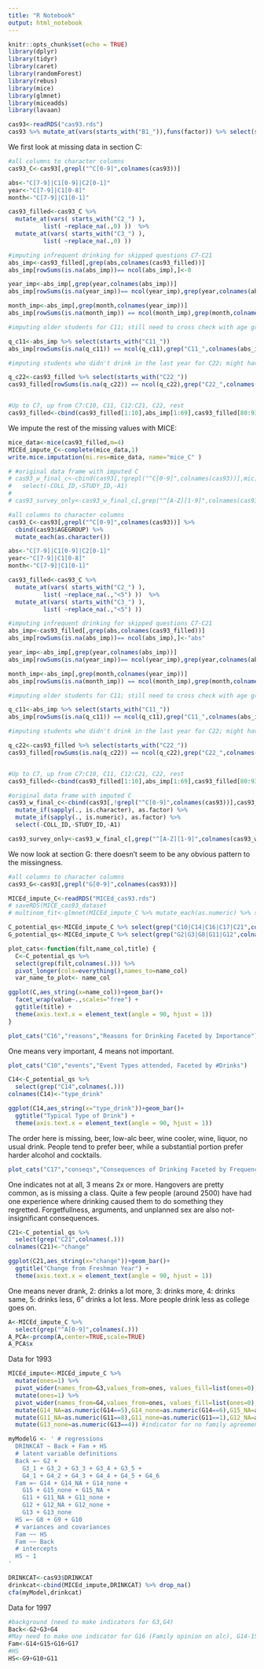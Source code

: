 ```yaml
---
title: "R Notebook"
output: html_notebook
---
```


```r
knitr::opts_chunk$set(echo = TRUE)
library(dplyr)
library(tidyr)
library(caret)
library(randomForest)
library(rebus)
library(mice)
library(glmnet)
library(miceadds)
library(lavaan)
```


```r
cas93<-readRDS("cas93.rds")
cas93 %>% mutate_at(vars(starts_with("B1_")),funs(factor)) %>% select(starts_with("B1_")) %>% count(B1_E)
```

We first look at missing data in section C:
\begin{enumerate}
  \item If the student hasn't had >5 drinks in a row for the past two weeks, they skip C2 and C3
  \item C6: If the student is alcohol abstinent, then they skip C7-C21. If the student hasn't drank in the past year, they skip C7-C18. If the student hasn't drank in the past month, they skip C7-C11.
  \item C11: Students skip this question if they are 21 years or older
  \item C22: Students skip this question if they have not had alcohol within the past year.
\end{enumerate}


```r
#all columns to character columns
cas93_C<-cas93[,grepl("^C[0-9]",colnames(cas93))]

abs<-"C[7-9]|C1[0-9]|C2[0-1]"
year<-"C[7-9]|C1[0-8]"
month<-"C[7-9]|C1[0-1]"

cas93_filled<-cas93_C %>% 
  mutate_at(vars( starts_with("C2_") ), 
          list( ~replace_na(.,0) ))  %>%
  mutate_at(vars( starts_with("C3_") ), 
          list( ~replace_na(.,0) ))

#imputing infrequent drinking for skipped questions C7-C21
abs_imp<-cas93_filled[,grep(abs,colnames(cas93_filled))]
abs_imp[rowSums(is.na(abs_imp))== ncol(abs_imp),]<-0

year_imp<-abs_imp[,grep(year,colnames(abs_imp))]
abs_imp[rowSums(is.na(year_imp))== ncol(year_imp),grep(year,colnames(abs_imp))]<-0

month_imp<-abs_imp[,grep(month,colnames(year_imp))]
abs_imp[rowSums(is.na(month_imp)) == ncol(month_imp),grep(month,colnames(year_imp))]<-0

#imputing older students for C11; still need to cross check with age group variable

q_c11<-abs_imp %>% select(starts_with("C11_"))
abs_imp[rowSums(is.na(q_c11)) == ncol(q_c11),grep("C11_",colnames(abs_imp))]<-0

#imputing students who didn't drink in the last year for C22; might have to take this with a grain of salt

q_c22<-cas93_filled %>% select(starts_with("C22_"))
cas93_filled[rowSums(is.na(q_c22)) == ncol(q_c22),grep("C22_",colnames(cas93_filled))]<-0


#Up to C7, up from C7:C10, C11, C12:C21, C22, rest
cas93_filled<-cbind(cas93_filled[1:10],abs_imp[1:69],cas93_filled[80:93])

```

We impute the rest of the missing values with MICE:

```r
mice_data<-mice(cas93_filled,m=4)
MICEd_impute_C<-complete(mice_data,1)
write.mice.imputation(mi.res=mice_data, name="mice_C" )

# #original data frame with imputed C
# cas93_w_final_c<-cbind(cas93[,!grepl("^C[0-9]",colnames(cas93))],mic) %>%
#   select(-COLL_ID,-STUDY_ID,-A1)
# 
# cas93_survey_only<-cas93_w_final_c[,grep("^[A-Z][1-9]",colnames(cas93_w_final_c))] 
```


```r

#all columns to character columns
cas93_C<-cas93[,grepl("^C[0-9]",colnames(cas93))] %>%
  cbind(cas93$AGEGROUP) %>%
  mutate_each(as.character())

abs<-"C[7-9]|C1[0-9]|C2[0-1]"
year<-"C[7-9]|C1[0-8]"
month<-"C[7-9]|C1[0-1]"

cas93_filled<-cas93_C %>% 
  mutate_at(vars( starts_with("C2_") ), 
          list( ~replace_na(.,"<5") ))  %>%
  mutate_at(vars( starts_with("C3_") ), 
          list( ~replace_na(.,"<5") ))

#imputing infrequent drinking for skipped questions C7-C21
abs_imp<-cas93_filled[,grep(abs,colnames(cas93_filled))]
abs_imp[rowSums(is.na(abs_imp))== ncol(abs_imp),]<-"abs"

year_imp<-abs_imp[,grep(year,colnames(abs_imp))]
abs_imp[rowSums(is.na(year_imp))== ncol(year_imp),grep(year,colnames(abs_imp))]<-">year"

month_imp<-abs_imp[,grep(month,colnames(year_imp))]
abs_imp[rowSums(is.na(month_imp)) == ncol(month_imp),grep(month,colnames(year_imp))]<-">month"

#imputing older students for C11; still need to cross check with age group variable

q_c11<-abs_imp %>% select(starts_with("C11_"))
abs_imp[rowSums(is.na(q_c11)) == ncol(q_c11),grep("C11_",colnames(abs_imp))]<-">21"

#imputing students who didn't drink in the last year for C22; might have to take this with a grain of salt

q_c22<-cas93_filled %>% select(starts_with("C22_"))
cas93_filled[rowSums(is.na(q_c22)) == ncol(q_c22),grep("C22_",colnames(cas93_filled))]<-">year"


#Up to C7, up from C7:C10, C11, C12:C21, C22, rest
cas93_filled<-cbind(cas93_filled[1:10],abs_imp[1:69],cas93_filled[80:93])

#original data frame with imputed C
cas93_w_final_c<-cbind(cas93[,!grepl("^C[0-9]",colnames(cas93))],cas93_filled)  %>%
  mutate_if(sapply(., is.character), as.factor) %>%
  mutate_if(sapply(., is.numeric), as.factor) %>%
  select(-COLL_ID,-STUDY_ID,-A1)

cas93_survey_only<-cas93_w_final_c[,grep("^[A-Z][1-9]",colnames(cas93_w_final_c))] 

```


We now look at section G: there doesn't seem to be any obvious pattern to the missingness.

```r
#all columns to character columns
cas93_G<-cas93[,grepl("G[0-9]",colnames(cas93))] 
```


```r
MICEd_impute_C<-readRDS("MICEd_cas93.rds")
# saveRDS(MICE_cas93_dataset
# multinom_fit<-glmnet(MICEd_impute_C %>% mutate_each(as.numeric) %>% select(-C8) %>% as.matrix(), MICEd_impute_C %>% mutate_each(as.numeric) %>% select(C8) %>% as.matrix(), family="multinomial")
```
```r
C_potential_qs<-MICEd_impute_C %>% select(grep("C10|C14|C16|C17|C21",colnames(MICEd_impute_C)))
G_potential_qs<-MICEd_impute_C %>% select(grep("G2|G3|G8|G11|G12",colnames(MICEd_impute_C)))

plot_cats<-function(filt,name_col,title) {
  C<-C_potential_qs %>% 
  select(grep(filt,colnames(.))) %>%
  pivot_longer(cols=everything(),names_to=name_col)
  var_name_to_plot<- name_col

ggplot(C,aes_string(x=name_col))+geom_bar()+
  facet_wrap(value~.,scales="free") +
  ggtitle(title) +
  theme(axis.text.x = element_text(angle = 90, hjust = 1))
}

plot_cats("C16","reasons","Reasons for Drinking Faceted by Importance")
```
One means very important, 4 means not important. 
```r
plot_cats("C10","events","Event Types attended, Faceted by #Drinks")

```

```r
C14<-C_potential_qs %>% 
  select(grep("C14",colnames(.))) 
colnames(C14)<-"type_drink"

ggplot(C14,aes_string(x="type_drink"))+geom_bar()+
  ggtitle("Typical Type of Drink") +
  theme(axis.text.x = element_text(angle = 90, hjust = 1))
```
The order here is missing, beer, low-alc beer, wine cooler, wine, liquor, no usual drink. People tend to prefer beer, while a substantial portion prefer harder alcohol and cocktails.

```r
plot_cats("C17","conseqs","Consequences of Drinking Faceted by Frequency")
```

One indicates not at all, 3 means 2x or more. Hangovers are pretty common, as is missing a class. Quite a few people (around 2500) have had one experience where drinking caused them to do something they regretted. Forgetfullness, arguments, and unplanned sex are also not-insignificant consequences.

```r
C21<-C_potential_qs %>% 
  select(grep("C21",colnames(.))) 
colnames(C21)<-"change"

ggplot(C21,aes_string(x="change"))+geom_bar()+
  ggtitle("Change from Freshman Year") +
  theme(axis.text.x = element_text(angle = 90, hjust = 1))
```
One means never drank, 2: drinks a lot more, 3: drinks more, 4: drinks same, 5: drinks less, 6" drinks a lot less. More people drink less as college goes on.

```r
A<-MICEd_impute_C %>%
  select(grep("^A[0-9]",colnames(.)))
A_PCA<-prcomp(A,center=TRUE,scale=TRUE)
A_PCA$x
```


Data for 1993

```r

MICEd_impute<-MICEd_impute_C %>% 
  mutate(ones=1) %>%
  pivot_wider(names_from=G3,values_from=ones, values_fill=list(ones=0),names_prefix = "G3_") %>%  #indicators for race
  mutate(ones=1) %>%
  pivot_wider(names_from=G4,values_from=ones, values_fill=list(ones=0),names_prefix = "G4_") %>%  #indicators for religion
  mutate(G14_NA=as.numeric(G14==5),G14_none=as.numeric(G14==6),G15_NA=as.numeric(G15==5),G15_none=as.numeric(G15==6)) %>% #indicators for don't know/NA, parental education
  mutate(G11_NA=as.numeric(G11==8),G11_none=as.numeric(G11==1),G12_NA=as.numeric(G12==8),G12_none=as.numeric(G12==1)) %>% #indicators for don't know/NA, parental drinking
  mutate(G13_none=as.numeric(G13==4)) #indicator for no family agreement about drinking


```


```r
myModelG <- ' # regressions
  DRINKCAT ~ Back + Fam + HS
  # latent variable definitions
  Back =~ G2 + 
    G3_1 + G3_2 + G3_3 + G3_4 + G3_5 + 
    G4_1 + G4_2 + G4_3 + G4_4 + G4_5 + G4_6
  Fam =~ G14 + G14_NA + G14_none +
    G15 + G15_none + G15_NA +
    G11 + G11_NA + G11_none +
    G12 + G12_NA + G12_none +
    G13 + G13_none
  HS =~ G8 + G9 + G10
  # variances and covariances
  Fam ~~ HS
  Fam ~~ Back
  # intercepts
  HS ~ 1
'
```


```r
DRINKCAT<-cas93$DRINKCAT
drinkcat<-cbind(MICEd_impute,DRINKCAT) %>% drop_na()
cfa(myModel,drinkcat)
```


Data for 1997

```r
#background (need to make indicators for G3,G4)
Back<-G2+G3+G4
#May need to make one indicator for G16 (Family opinion on alc), G14-15 (the idk or not applicable options)
Fam<-G14+G15+G16+G17
#HS
HS<-G9+G10+G11

```


